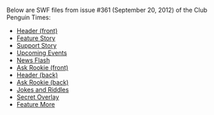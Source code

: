 Below are SWF files from issue #361 (September 20, 2012) of the Club Penguin Times:

*[[Media:News361HeaderFront.swf|Header (front)]]
*[[Media:News361FeatureStory.swf|Feature Story]]
*[[Media:News361SupportStory.swf|Support Story]]
*[[Media:News361UpcomingEvents.swf|Upcoming Events]]
*[[Media:News361NewsFlash.swf|News Flash]]
*[[Media:News361AskAuntArcticFront.swf|Ask Rookie (front)]]
*[[Media:News361HeaderBack.swf|Header (back)]]
*[[Media:News361AskAuntArcticBack.swf|Ask Rookie (back)]]
*[[Media:News361JokesAndRiddles.swf|Jokes and Riddles]]
*[[Media:News361SecretOverlay.swf|Secret Overlay]]
*[[Media:News361FeatureMore.swf|Feature More]]
